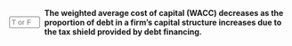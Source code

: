::: {.question-block}

<form onsubmit="event.preventDefault(); checkAnswerBox('module8_tf_q10','T')" style="display: flex; align-items: center; gap: 8px;">
  <input type="text" id="module8_tf_q10" name="module8_tf_q10" maxlength="1" placeholder="T or F" style="width: 55px;" data-correct-answer="T" /> 
  <label for="module8_tf_q10"><strong>The weighted average cost of capital (WACC) decreases as the proportion of debt in a firm's capital structure increases due to the tax shield provided by debt financing.</strong></label>
</form>

<div id="feedback-module8_tf_q10" class="feedback" data-status="" style="display:none;">
TRUE. The (1 − τc) term on rD lowers after‑tax WACC as leverage rises, holding other frictions constant.
</div>

:::
